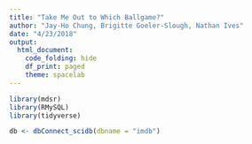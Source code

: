 ```yaml
---
title: "Take Me Out to Which Ballgame?"
author: "Jay-Ho Chung, Brigitte Goeler-Slough, Nathan Ives"
date: "4/23/2018"
output: 
  html_document:
    code_folding: hide
    df_print: paged
    theme: spacelab
---
```


```r
library(mdsr)
library(RMySQL)
library(tidyverse)
```

```r
db <- dbConnect_scidb(dbname = "imdb")
```


